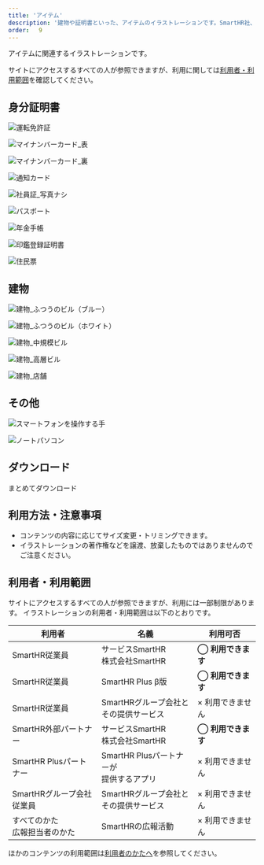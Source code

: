 ```yaml
---
title: 'アイテム'
description: '建物や証明書といった、アイテムのイラストレーションです。SmartHR社、グループ会社、制作パートナーの方々は、イラストレーションをダウンロードできます。イラストレーションのガイドラインにしたがって利用してください。'
order: 　9
---
```



アイテムに関連するイラストレーションです。  

サイトにアクセスするすべての人が参照できますが、利用に関しては[利用者・利用範囲](#h2-6)を確認してください。


## 身分証明書

<Grid autoRepeat="auto-fill" size="130px">

  <ImgWithDesc description="運転免許証">

  ![運転免許証](./images/item/identification/運転免許証.png)

  </ImgWithDesc>

  <ImgWithDesc description="マイナンバーカード（表）">

  ![マイナンバーカード_表](./images/item/identification/マイナンバーカード_表.png)

  </ImgWithDesc>

  <ImgWithDesc description="マイナンバーカード（裏）">

  ![マイナンバーカード_裏](./images/item/identification/マイナンバーカード_裏.png)

  </ImgWithDesc>

  <ImgWithDesc description="通知カード">

  ![通知カード](./images/item/identification/通知カード.png)

  </ImgWithDesc>

  <ImgWithDesc description="社員証">

  ![社員証_写真ナシ](./images/item/identification/社員証_写真ナシ.png)

  </ImgWithDesc>

  <ImgWithDesc description="パスポート">

  ![パスポート](./images/item/identification/パスポート.png)

  </ImgWithDesc>

  <ImgWithDesc description="年金手帳">

  ![年金手帳](./images/item/identification/年金手帳.png)

  </ImgWithDesc>

  <ImgWithDesc description="印鑑登録証明書">

  ![印鑑登録証明書](./images/item/identification/印鑑登録証明書.png)

  </ImgWithDesc>

  <ImgWithDesc description="住民票">

  ![住民票](./images/item/identification/住民票.png)

  </ImgWithDesc>

</Grid>


## 建物

<Grid autoRepeat="auto-fill" size="130px">

  <ImgWithDesc description="ふつうのビル（ブルー）">

  ![建物_ふつうのビル（ブルー）](./images/item/building/建物_ふつうのビル（ブルー）.png)

  </ImgWithDesc>

  <ImgWithDesc description="ふつうのビル（ホワイト）">

  ![建物_ふつうのビル（ホワイト）](./images/item/building/建物_ふつうのビル（ホワイト）.png)

  </ImgWithDesc>

  <ImgWithDesc description="中規模ビル">

  ![建物_中規模ビル](./images/item/building/建物_中規模ビル.png)

  </ImgWithDesc>

  <ImgWithDesc description="高層ビル">

  ![建物_高層ビル](./images/item/building/建物_高層ビル.png)

  </ImgWithDesc>

  <ImgWithDesc description="店舗">

  ![建物_店舗](./images/item/building/建物_店舗.png)

  </ImgWithDesc>

</Grid>


## その他

<Grid autoRepeat="auto-fill" size="130px">

  <ImgWithDesc description="スマートフォンを操作する手">

  ![スマートフォンを操作する手](./images/item/other/スマートフォンを操作する手.png)

  </ImgWithDesc>

  <ImgWithDesc description="ノートパソコン">

  ![ノートパソコン](./images/item/other/ノートパソコン.png)

  </ImgWithDesc>

</Grid>


## ダウンロード

<AnchorButton href="/downloads/item.zip" downloads>まとめてダウンロード</AnchorButton>


## 利用方法・注意事項
- コンテンツの内容に応じてサイズ変更・トリミングできます。
- イラストレーションの著作権などを譲渡、放棄したものではありませんのでご注意ください。


## 利用者・利用範囲

サイトにアクセスするすべての人が参照できますが、利用には一部制限があります。
イラストレーションの利用者・利用範囲は以下のとおりです。

<TableWrapper>
  <table>
    <thead>
      <tr>
        <th>利用者</th>
        <th>名義</th>
        <th>利用可否</th>
      </tr>
    </thead>
    <tbody>
      <tr>
        <td>SmartHR従業員</td>
        <td>サービスSmartHR<br/>株式会社SmartHR</td>
        <td><strong>◯ 利用できます</strong></td>
      </tr>
      <tr>
        <td>SmartHR従業員</td>
        <td>SmartHR Plus β版</td>
        <td><strong>◯ 利用できます</strong></td>
      </tr>
      <tr>
        <td>SmartHR従業員</td>
        <td>SmartHRグループ会社と<br/>その提供サービス</td>
        <td>× 利用できません</td>
      </tr>
      <tr>
        <td>SmartHR外部パートナー</td>
        <td>サービスSmartHR<br/>株式会社SmartHR</td>
        <td><strong>◯ 利用できます</strong></td>
      </tr>
      <tr>
        <td>SmartHR Plusパートナー</td>
        <td>SmartHR Plusパートナーが<br/>提供するアプリ</td>
        <td>× 利用できません</td>
      </tr>
      <tr>
        <td>SmartHRグループ会社<br/>従業員</td>
        <td>SmartHRグループ会社と<br/>その提供サービス</td>
        <td>× 利用できません</td>
      </tr>
      <tr>
        <td>すべてのかた<br/>広報担当者のかた</td>
        <td>SmartHRの広報活動</td>
        <td>× 利用できません</td>
      </tr>
    </tbody>
  </table>
</TableWrapper>

ほかのコンテンツの利用範囲は[利用者のかたへ](/introduction/user/)を参照してください。
